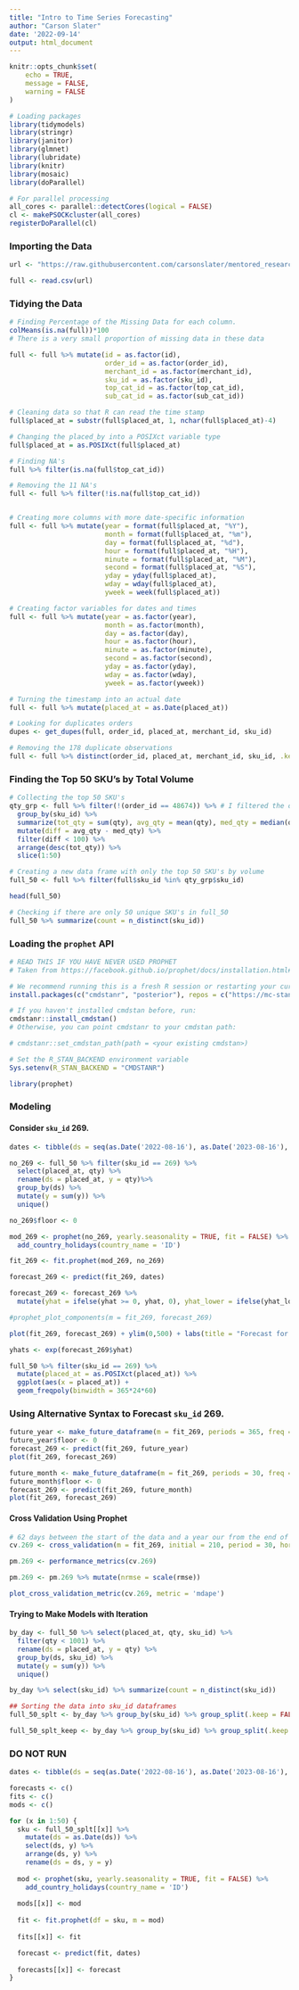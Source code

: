 ```yaml
---
title: "Intro to Time Series Forecasting"
author: "Carson Slater"
date: '2022-09-14'
output: html_document
---
```


```r
knitr::opts_chunk$set(
	echo = TRUE,
	message = FALSE,
	warning = FALSE
)
```
```r
# Loading packages
library(tidymodels)
library(stringr)
library(janitor)
library(glmnet)
library(lubridate)
library(knitr)
library(mosaic)
library(doParallel)
```

```r
# For parallel processing
all_cores <- parallel::detectCores(logical = FALSE)
cl <- makePSOCKcluster(all_cores)
registerDoParallel(cl)
```


### Importing the Data
```r
url <- "https://raw.githubusercontent.com/carsonslater/mentored_research2022/Main/new_baskets_full.csv"

full <- read.csv(url)
```

### Tidying the Data
```r
# Finding Percentage of the Missing Data for each column.
colMeans(is.na(full))*100
# There is a very small proportion of missing data in these data 

full <- full %>% mutate(id = as.factor(id), 
                        order_id = as.factor(order_id), 
                        merchant_id = as.factor(merchant_id), 
                        sku_id = as.factor(sku_id), 
                        top_cat_id = as.factor(top_cat_id), 
                        sub_cat_id = as.factor(sub_cat_id))

# Cleaning data so that R can read the time stamp
full$placed_at = substr(full$placed_at, 1, nchar(full$placed_at)-4)

# Changing the placed_by into a POSIXct variable type
full$placed_at = as.POSIXct(full$placed_at)

# Finding NA's
full %>% filter(is.na(full$top_cat_id))

# Removing the 11 NA's
full <- full %>% filter(!is.na(full$top_cat_id))


# Creating more columns with more date-specific information
full <- full %>% mutate(year = format(full$placed_at, "%Y"),
                        month = format(full$placed_at, "%m"),
                        day = format(full$placed_at, "%d"),
                        hour = format(full$placed_at, "%H"),
                        minute = format(full$placed_at, "%M"),
                        second = format(full$placed_at, "%S"),
                        yday = yday(full$placed_at),
                        wday = wday(full$placed_at),
                        yweek = week(full$placed_at))

# Creating factor variables for dates and times
full <- full %>% mutate(year = as.factor(year),
                        month = as.factor(month),
                        day = as.factor(day),
                        hour = as.factor(hour),
                        minute = as.factor(minute),
                        second = as.factor(second),
                        yday = as.factor(yday),
                        wday = as.factor(wday),
                        yweek = as.factor(yweek))

# Turning the timestamp into an actual date
full <- full %>% mutate(placed_at = as.Date(placed_at))

# Looking for duplicates orders
dupes <- get_dupes(full, order_id, placed_at, merchant_id, sku_id)

# Removing the 178 duplicate observations
full <- full %>% distinct(order_id, placed_at, merchant_id, sku_id, .keep_all = TRUE)
```

### Finding the Top 50 SKU's by Total Volume
```r
# Collecting the top 50 SKU's
qty_grp <- full %>% filter(!(order_id == 48674)) %>% # I filtered the outlier order
  group_by(sku_id) %>% 
  summarize(tot_qty = sum(qty), avg_qty = mean(qty), med_qty = median(qty)) %>% 
  mutate(diff = avg_qty - med_qty) %>%
  filter(diff < 100) %>%
  arrange(desc(tot_qty)) %>% 
  slice(1:50)

# Creating a new data frame with only the top 50 SKU's by volume
full_50 <- full %>% filter(full$sku_id %in% qty_grp$sku_id)

head(full_50)

# Checking if there are only 50 unique SKU's in full_50
full_50 %>% summarize(count = n_distinct(sku_id))
```

### Loading the `prophet` API
```r
# READ THIS IF YOU HAVE NEVER USED PROPHET
# Taken from https://facebook.github.io/prophet/docs/installation.html#r

# We recommend running this is a fresh R session or restarting your current session
install.packages(c("cmdstanr", "posterior"), repos = c("https://mc-stan.org/r-packages/", getOption("repos")))

# If you haven't installed cmdstan before, run:
cmdstanr::install_cmdstan()
# Otherwise, you can point cmdstanr to your cmdstan path:

# cmdstanr::set_cmdstan_path(path = <your existing cmdstan>)

# Set the R_STAN_BACKEND environment variable
Sys.setenv(R_STAN_BACKEND = "CMDSTANR")
```
```r
library(prophet)
```

### Modeling

#### Consider `sku_id` 269.
```r
dates <- tibble(ds = seq(as.Date('2022-08-16'), as.Date('2023-08-16'), by = 'days'), y = rep(NA, 366))

no_269 <- full_50 %>% filter(sku_id == 269) %>% 
  select(placed_at, qty) %>% 
  rename(ds = placed_at, y = qty)%>% 
  group_by(ds) %>% 
  mutate(y = sum(y)) %>%
  unique() 

no_269$floor <- 0

mod_269 <- prophet(no_269, yearly.seasonality = TRUE, fit = FALSE) %>% 
  add_country_holidays(country_name = 'ID')

fit_269 <- fit.prophet(mod_269, no_269)

forecast_269 <- predict(fit_269, dates)

forecast_269 <- forecast_269 %>% 
  mutate(yhat = ifelse(yhat >= 0, yhat, 0), yhat_lower = ifelse(yhat_lower >= 0, yhat_lower, 0))

#prophet_plot_components(m = fit_269, forecast_269)

plot(fit_269, forecast_269) + ylim(0,500) + labs(title = "Forecast for SKU 269", x = "Date", y = "Quantity Ordered")

yhats <- exp(forecast_269$yhat)
```

```r
full_50 %>% filter(sku_id == 269) %>% 
  mutate(placed_at = as.POSIXct(placed_at)) %>% 
  ggplot(aes(x = placed_at)) +
  geom_freqpoly(binwidth = 365*24*60)
```

### Using Alternative Syntax to Forecast `sku_id` 269.
```r
future_year <- make_future_dataframe(m = fit_269, periods = 365, freq = "day")
future_year$floor <- 0
forecast_269 <- predict(fit_269, future_year)
plot(fit_269, forecast_269)

future_month <- make_future_dataframe(m = fit_269, periods = 30, freq = "day")
future_month$floor <- 0
forecast_269 <- predict(fit_269, future_month)
plot(fit_269, forecast_269)
```

#### Cross Validation Using Prophet
```r
# 62 days between the start of the data and a year our from the end of the data
cv.269 <- cross_validation(m = fit_269, initial = 210, period = 30, horizon = 60, units = 'days')

pm.269 <- performance_metrics(cv.269)

pm.269 <- pm.269 %>% mutate(nrmse = scale(rmse))

plot_cross_validation_metric(cv.269, metric = 'mdape')
```

#### Trying to Make Models with Iteration
```r
by_day <- full_50 %>% select(placed_at, qty, sku_id) %>% 
  filter(qty < 1001) %>% 
  rename(ds = placed_at, y = qty) %>% 
  group_by(ds, sku_id) %>% 
  mutate(y = sum(y)) %>% 
  unique()

by_day %>% select(sku_id) %>% summarize(count = n_distinct(sku_id))

## Sorting the data into sku_id dataframes
full_50_splt <- by_day %>% group_by(sku_id) %>% group_split(.keep = FALSE)

full_50_splt_keep <- by_day %>% group_by(sku_id) %>% group_split(.keep = TRUE)
```

### DO NOT RUN
```r
dates <- tibble(ds = seq(as.Date('2022-08-16'), as.Date('2023-08-16'), by = 'days'), y = rep(NA, 366))

forecasts <- c()
fits <- c()
mods <- c()

for (x in 1:50) {
  sku <- full_50_splt[[x]] %>% 
    mutate(ds = as.Date(ds)) %>% 
    select(ds, y) %>% 
    arrange(ds, y) %>% 
    rename(ds = ds, y = y)
  
  mod <- prophet(sku, yearly.seasonality = TRUE, fit = FALSE) %>% 
    add_country_holidays(country_name = 'ID')
  
  mods[[x]] <- mod
  
  fit <- fit.prophet(df = sku, m = mod)
  
  fits[[x]] <- fit

  forecast <- predict(fit, dates)
  
  forecasts[[x]] <- forecast
}
```




